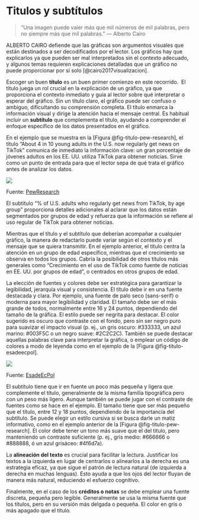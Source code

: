 # Titulos y subtítulos {#sec-titulos}

> "Una imagen puede valer más que mil números de mil palabras, pero no siempre más que mil palabras." --- Alberto Cairo

ALBERTO CAIRO defiende que las gráficas son argumentos visuales que están destinados a ser decodificados por el lector. Los gráficos hay que explicarlos ya que pueden ser mal interpretados sin el contexto adecuado, y algunos temas requieren explicaciones detalladas que un gráfico no puede proporcionar por sí solo [@cairo2017visualizacion].

Escoger un buen **título** es un buen primer comienzo en este recorrido.  El título juega un rol crucial en la explicación de un gráfico, ya que proporciona el contexto inmediato y guía al lector sobre qué interpretar o esperar del gráfico. Sin un título claro, el gráfico puede ser confuso o ambiguo, dificultando su comprensión completa. El título enmarca la información visual y dirige la atención hacia el mensaje central. Es habitual incluir un **subtítulo** que complementa el título, ayudando a comprender el enfoque específico de los datos presentados en el gráfico.

En el ejemplo que se muestra en la [Figura @fig-titulo-pew-research], el título "About 4 in 10 young adults in the U.S. now regularly get news on TikTok" comunica de inmediato la información clave: un gran porcentaje de jóvenes adultos en los EE. UU. utiliza TikTok para obtener noticias. Sirve como un punto de entrada para que el lector sepa de qué trata el gráfico antes de analizar los datos.

::: {#fig-titulo-pew-research}
![](images/clipboard-756528475.png)

Fuente: [PewResearch](https://www.pewresearch.org/wp-content/uploads/sites/20/2024/09/SR_24.09.13_TikTokNews_1.png)
:::

El subtítulo "% of U.S. adults who regularly get news from TikTok, by age group" proporciona detalles adicionales al aclarar que los datos están segmentados por grupos de edad y refuerza que la información se refiere al uso regular de TikTok para obtener noticias.

Mientras que el título y el subtítulo que deberían acompañar a cualquier gráfico, la manera de redactarlo puede variar según el contexto y el mensaje que se quiera transmitir. En el ejemplo anterior, el título centra la atención en un grupo de edad específico, mientras que el crecimiento se observa en todos los grupos. Cabría la posibilidad de otros títulos más generales como “Crecimiento en el uso de TikTok como fuente de noticias en EE. UU. por grupos de edad”, o centrados en otros grupos de edad.

La elección de fuentes y colores debe ser estratégica para garantizar la legibilidad, jerarquía visual y consistencia. El título debe ir en una fuente destacada y clara. Por ejemplo, una fuente de palo seco (sans-serif) o moderna para mayor legibilidad y claridad. El tamaño debe ser el más grande de todos, normalmente entre 16 y 24 puntos, dependiendo del tamaño de la gráfica. El estilo puede ser negrita para destacar. El color sugerido es oscuro que contraste con el fondo, pero sin ser negro puro para suavizar el impacto visual (p. ej., un gris oscuro: #333333, un azul marino: #003F5C o un negro suave: #2C2C2C). También se puede destacar aquellas palabras clave para interpretar la gráfica, o emplear un código de colores a modo de leyenda como en el ejemplo de la [Figura @fig-titulo-esadeecpol].

::: {#fig-titulo-esadeecpol}
![](images/GYJITPuXwAA61Ti.jpg)

Fuente: [EsadeEcPol](https://x.com/EsadeEcPol/status/1838121600459120721)
:::

El subtítulo tiene que ir en fuente un poco más pequeña y ligera que complemente el título, generalmente de la misma familia tipográfica pero con un peso más ligero. Aunque también se puede jugar con el contraste de fuentes como se hace en el ejemplo. El tamaño tiene que ser más pequeño que el título, entre 12 y 18 puntos, dependiendo de la importancia del subtítulo. Se puede elegir un estilo cursiva si se busca darle un matiz informativo, como en el ejemplo anterior de la [Figura @fig-titulo-pew-research]. El color debe tener un tono más suave que el del título, pero manteniendo un contraste suficiente (p. ej., gris medio: #666666 o #888888, ó un azul grisáceo: #4f6d7a).

La **alineación del texto** es crucial para facilitar la lectura. Justificar los textos a la izquierda en lugar de centrarlos o alinearlos a la derecha es una estrategia eficaz, ya que sigue el patrón de lectura natural (de izquierda a derecha en muchas lenguas). Esto ayuda a que los ojos del lector fluyan de manera más natural, reduciendo el esfuerzo cognitivo.

Finalmente, en el caso de los **créditos o notas** se debe emplear una fuente discreta, pequeña pero legible. Generalmente se usa la misma fuente que los títulos, pero en su versión más delgada o pequeña. El color en gris o más apagado que el título.

